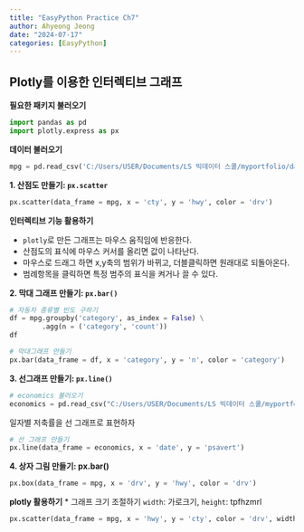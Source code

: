 ```yaml
---
title: "EasyPython Practice Ch7"
author: Ahyeong Jeong
date: "2024-07-17"
categories: [EasyPython]
---
```


## Plotly를 이용한 인터렉티브 그래프


__필요한 패키지 불러오기__
```python
import pandas as pd
import plotly.express as px
```


__데이터 불러오기__
```python
mpg = pd.read_csv('C:/Users/USER/Documents/LS 빅데이터 스쿨/myportfolio/data/mpg.csv')
```

__1. 산점도 만들기: `px.scatter`__
```python
px.scatter(data_frame = mpg, x = 'cty', y = 'hwy', color = 'drv')
```
__인터렉티브 기능 활용하기__

* `plotly`로 만든 그래프는 마우스 움직임에 반응한다.
* 산점도의 표식에 마우스 커서를 올리면 값이 나타난다. 
* 마우스로 드래그 하면 x,y축의 범위가 바뀌고, 더블클릭하면 원래대로 되돌아온다.
* 범례항목을 클릭하면 특정 범주의 표식을 켜거나 끌 수 있다. 

__2. 막대 그래프 만들기: `px.bar()`__
```python
# 자동차 종류별 빈도 구하기
df = mpg.groupby('category', as_index = False) \
        .agg(n = ('category', 'count'))
df
```

```python
# 막대그래프 만들기
px.bar(data_frame = df, x = 'category', y = 'n', color = 'category')
```

__3. 선그래프 만들기: `px.line()`__
```python
# economics 불러오기
economics = pd.read_csv("C:/Users/USER/Documents/LS 빅데이터 스쿨/myportfolio/data/economics.csv")
```

일자별 저축률을 선 그래프로 표현하자 
```python
# 선 그래프 만들기
px.line(data_frame = economics, x = 'date', y = 'psavert')
```

__4. 상자 그림 만들기: px.bar()__

```python
px.box(data_frame = mpg, x = 'drv', y = 'hwy', color = 'drv')
```

__plotly 활용하기__
* 그래프 크기 조절하기
`width`: 가로크기, `height`: tpfhzmrl 
```python
px.scatter(data_frame = mpg, x = 'hwy', y = 'cty', color = 'drv', width = 600, height = 400)
```

